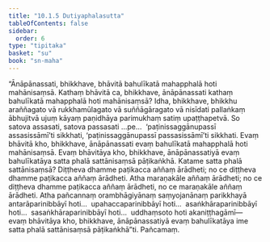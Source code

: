 ```yaml
---
title: "10.1.5 Dutiyaphalasutta"
tableOfContents: false
sidebar:
  order: 6
type: "tipitaka"
basket: "su"
book: "sn-maha"
---
```



<DynamicBreadcrumb />

<Division number="981" book="sn-maha" bookNo="14" page="273">

<Paragraph number="1658" book="sn-maha">
“Ānāpānassati, bhikkhave, bhāvitā bahulīkatā mahapphalā hoti mahānisaṃsā. Kathaṃ bhāvitā ca, bhikkhave, ānāpānassati kathaṃ bahulīkatā mahapphalā hoti mahānisaṃsā? Idha, bhikkhave, bhikkhu araññagato vā rukkhamūlagato vā suññāgāragato vā nisīdati pallaṅkaṃ ābhujitvā ujuṃ kāyaṃ paṇidhāya parimukhaṃ satiṃ upaṭṭhapetvā. So satova assasati, satova passasati …pe…  ‘paṭinissaggānupassī assasissāmī’ti sikkhati, ‘paṭinissaggānupassī passasissāmī’ti sikkhati. Evaṃ bhāvitā kho, bhikkhave, ānāpānassati evaṃ bahulīkatā mahapphalā hoti mahānisaṃsā.
</Paragraph>

<Paragraph number="1659" book="sn-maha">
Evaṃ bhāvitāya kho, bhikkhave, ānāpānassatiyā evaṃ bahulīkatāya satta phalā sattānisaṃsā pāṭikaṅkhā. Katame satta phalā sattānisaṃsā? Diṭṭheva dhamme paṭikacca aññaṃ ārādheti; no ce diṭṭheva dhamme paṭikacca aññaṃ ārādheti. Atha maraṇakāle aññaṃ ārādheti; no ce diṭṭheva dhamme paṭikacca aññaṃ ārādheti, no ce maraṇakāle aññaṃ ārādheti. Atha pañcannaṃ orambhāgiyānaṃ saṃyojanānaṃ parikkhayā antarāparinibbāyī hoti…  upahaccaparinibbāyī hoti…  asaṅkhāraparinibbāyī hoti…  sasaṅkhāraparinibbāyī hoti…  uddhaṃsoto hoti akaniṭṭhagāmī—  evaṃ bhāvitāya kho, bhikkhave, ānāpānassatiyā evaṃ bahulīkatāya ime satta phalā sattānisaṃsā pāṭikaṅkhā”ti.

</Paragraph>
</Division>

<Paragraph number="1660" type="center" book="sn-maha">
Pañcamaṃ.
</Paragraph>